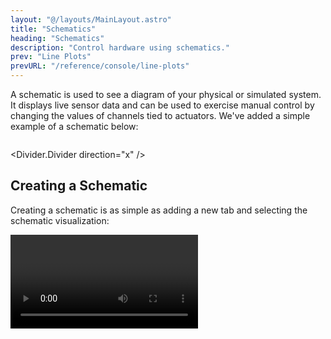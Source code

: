 ```yaml
---
layout: "@/layouts/MainLayout.astro"
title: "Schematics"
heading: "Schematics"
description: "Control hardware using schematics."
prev: "Line Plots"
prevURL: "/reference/console/line-plots"
---
```



A schematic is used to see a diagram of your physical or simulated system. It displays
live sensor data and can be used to exercise manual control by changing the values of
channels tied to actuators. We've added a simple example of a schematic below:

<Image client:only="react" id="console/schematics/example" />

<Divider.Divider direction="x" />

## Creating a Schematic

Creating a schematic is as simple as adding a new tab and selecting the schematic
visualization:

<Video client:only="react" id="console/schematics/create" />

<Divider.Divider direction="x" />

## Modes

Schematics have three modes: **view**, **edit**, and **control**. To change modes, use
the controls in the bottom-left hand corner of the schematic.

<Table>
  <thead>
    <tr>
      <th>Mode</th>
      <th>Description</th>
    </tr>
  </thead>
  <tbody>
    <tr>
      <td>
        <b>Edit</b>
      </td>
      <td>Symbols can be added and moved, and their properties can be edited.</td>
    </tr>
    <tr>
      <td>
        <b>View</b>
      </td>
      <td>Live data from the cluster is displayed on the schematic. Symbols are not
        editable and the user cannot change the system state.</td>
    </tr>
    <tr>
      <td>
        <b>Control</b>
      </td>
      <td>The user can click on symbols such as valves and buttons to control them.</td>
    </tr>
  </tbody>
</Table>

<Divider.Divider direction="x" />

## The Symbols Library

Schematics are assembled by dragging symbols out of the library and onto the screen.
These symbols are visual representation of sensors, actuators, and other components on
your hardware system. If the symbols are not appearing on the bottom of the screen, make
sure to click the visualization <Icon.Visualize /> icon in the bottom-right corner.

Synnax has a collection of built-in symbols including valves, live sensor values,
buttons, and tanks.

<Divider.Divider direction="x" />

## Changing Symbol Properties

When selected, a symbol's properties will appear in the bottom toolbar. There are
several tabs that can be used to fine-tune the look and behavior of the symbol.

### Style Tab

The style tab on allows users to edit the symbol's label, size, orientation, color, and
other visual properties.

<Table>
  <thead>
    <tr>
      <th>Property</th>
      <th>Description</th>
    </tr>
  </thead>
  <tbody>
    <tr>
      <td>
        <b>Label</b>
      </td>
      <td>The text that appears by the symbol.</td>
    </tr>
    <tr>
      <td>
        <b>Label Size</b>
      </td>
      <td>The size of the label.</td>
    </tr>
    <tr>
      <td>
        <b>Color</b>
      </td>
      <td>The color of the symbol.</td>
    </tr>
    <tr>
      <td>
        <b>Normally Open</b>
      </td>
      <td>Causes the body of the solenoid valve to look different when it is open or
        closed.</td>
    </tr>
    <tr>
      <td>
        <b>Width</b>
      </td>
      <td>Changes the size of a tank.</td>
    </tr>
    <tr>
      <td>
        <b>Height</b>
      </td>
      <td>Changes the size of a tank.</td>
    </tr>
    <tr>
      <td>
        <b>Scale</b>
      </td>
      <td>Changes the size of an element.</td>
    </tr>
    <tr>
      <td>
        <b>Units</b>
      </td>
      <td>Determines what units a value symbol is displaying.</td>
    </tr>
    <tr>
      <td>
        <b>Orientation</b>
      </td>
      <td>Determines the orientation of the symbol and the relative placement of the
        label.</td>
    </tr>
  </tbody>
</Table>

### Telemetry Tab

The telemetry tab is available on symbols that receive data, such as the value and light
symbols. After selecting a channel from the dropdown, the schematic will fetch and
display the live data from that channel.

The telemetry tab can have the following properties:

<Table>
  <thead>
    <tr>
      <th>Property</th>
      <th>Description</th>
    </tr>
  </thead>
  <tbody>
    <tr>
      <td>
        <b>Input Channel</b>
      </td>
      <td>The channel to stream data from.</td>
    </tr>
    <tr>
      <td>
        <b>Precision</b>
      </td>
      <td>The number of decimal places to display.</td>
    </tr>
    <tr>
      <td>
        <b>Averaging Window</b>
      </td>
      <td>Can be used to display a rolling average. For example, a value of 2 will cause
        the screen to display the average of the last 2 samples.</td>
    </tr>
  </tbody>
</Table>

<Video client:only="react" id="console/schematics/value" />

### Control Tab

The control tab is available on symbols that can be actuated. Controllable symbols have
two main properties:

<Table>
  <thead>
    <tr>
      <th>Property</th>
      <th>Description</th>
    </tr>
  </thead>
  <tbody>
    <tr>
      <td>
        <b>State Channel</b>
      </td>
      <td>Represents the display state of the symbol. If the input channel has a value
        of 1, the symbol will be display as activated.</td>
    </tr>
    <tr>
      <td>
        <b>Command Channel</b>
      </td>
      <td>Will be written to when you click on the symbol. If the symbol is
        de-activated, clicking on it will write 1 to the output channel (an activation
        command). If the symbol is activated, clicking on it will write 0 to the output
        channel (a deactivation command).</td>
    </tr>
  </tbody>
</Table>

<Divider.Divider direction="x" />

## Stylistic Modifying the Schematic

There are many ways that you can change the visuals of a schematic.

### Connection Lines

Every symbol has locations to attach connection lines. When hovering over an symbol,
these attachement points appear. To draw a connection line, click on an attachement
point and drag the line to a different symbol:

<Video client:only="react" id="console/schematics/connections" />

### Aligning Elements

To align elements, create a selection box by clicking and dragging on the canvas. Then,
use the vertical or horizontal alignment buttons to align the selected elements:

<Video client:only="react" id="console/schematics/align-items" />

### Changing Colors

You can also change the color of multiple symbols together in the same manner:

<Video client:only="react" id="console/schematics/change-color" />

<Divider.Divider direction="x" />

## Control Mode

In control mode, elements on the schematic are able to be activated for manual control
of the system. Clicking on an actionable element, such as a valve, switch, or button,
allows you to activate the output channel on that element. The circle on the element
shows what is in control. If the circle is blue, the current schematic has control. If
the circle is green, the current schematic has absolute control. If the circle is red,
the current schematic does not have control as the element is part of an automated
sequence or is controlled by another schematic.

The color of the bar indicates what is controlling the elements on the Schematic. There
is a legend on the display indicating what controlling node is what color.

<Video client:only="react" id="console/schematics/valve" />

<Divider.Divider direction="x" />

## Snapshotting a Schematic

Oftentimes, you will want to save the configuration of a schematic to a particular
range, so you can see exactly how a schematic looked at a certain point in time. To do
this, you can snapshot a schematic to a range by finding the schematic in the resources
toolbar, opening the context menu, and snapshotting the schematic to a range.

<Video client:only="react" id="console/schematics/snapshot" />

<Divider.Divider direction="x" />

## Loading a Schematic from a JSON File

You can download a schematic as a JSON file so that it can be easily sent and loaded.

To download, right click on the schematics name in the resources toolbar and click
"Download as JSON":

<Video client:only="react" id="console/schematics/download" />

To import a schematic, you can drag and drop from your file system or right click on a
workspace name in the ontology menu:

<Video client:only="react" id="console/schematics/upload" />
